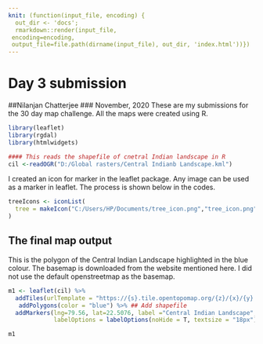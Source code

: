 ```yaml
---
knit: (function(input_file, encoding) {
  out_dir <- 'docs';
  rmarkdown::render(input_file,
 encoding=encoding,
 output_file=file.path(dirname(input_file), out_dir, 'index.html'))})
---
```

# Day 3 submission
##Nilanjan Chatterjee
### November, 2020
These are my submissions for the 30 day map challenge. All the maps were created using R.

```r
library(leaflet)
library(rgdal)
library(htmlwidgets)
```

```r
#### This reads the shapefile of cnetral Indian landscape in R 
cil <-readOGR("D:/Global rasters/Central Indianb Landscape.kml")
```

I created an icon for marker in the leaflet package. Any image can be used as a marker in leaflet. The process is shown below in the codes.
```r
treeIcons <- iconList(
  tree = makeIcon("C:/Users/HP/Documents/tree_icon.png","tree_icon.png", 64, 64)
)
```

## The final map output

This is the polygon of the Central Indian Landscape highlighted in the blue colour. The basemap is downloaded from the website mentioned here. I did not use the default openstreetmap as the basemap.

```r
m1 <- leaflet(cil) %>%
  addTiles(urlTemplate = "https://{s}.tile.opentopomap.org/{z}/{x}/{y}.png") %>%  ##Add  map tiles
   addPolygons(color = "blue") %>% ## Add shapefile
  addMarkers(lng=79.56, lat=22.5076, label ="Central Indian Landscape", icon = treeIcons,
             labelOptions = labelOptions(noHide = T, textsize = "18px"))

m1
```

